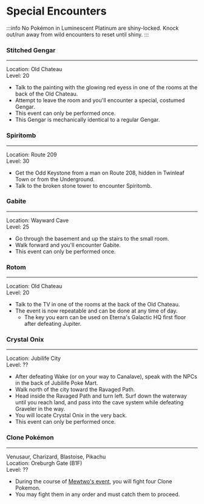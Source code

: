 # Special Encounters
:::info
No Pokémon in Luminescent Platinum are shiny-locked. Knock out/run away from wild encounters to reset until shiny.
:::
### Stitched Gengar
---
Location: Old Chateau  
Level: 20
- Talk to the painting with the glowing red eyess in one of the rooms at the back of the Old Chateau.
- Attempt to leave the room and you'll encounter a special, costumed Gengar.
- This event can only be performed once.
- This Gengar is mechanically identical to a regular Gengar.

### Spiritomb
---
Location: Route 209  
Level: 30
- Get the Odd Keystone from a man on Route 208, hidden in Twinleaf Town or from the Underground.
- Talk to the broken stone tower to encounter Spiritomb.

### Gabite
---
Location: Wayward Cave  
Level: 25
- Go through the basement and up the stairs to the small room.
- Walk forward and you'll encounter Gabite.
- This event can only be performed once.

### Rotom
---
Location: Old Chateau  
Level: 20
- Talk to the TV in one of the rooms at the back of the Old Chateau.
- The event is now repeatable and can be done at any time of day.
	- The key you earn can be used on Eterna's Galactic HQ first floor after defeating Jupiter.
	
### Crystal Onix
--- 
Location: Jubilife City  
Level: ??
- After defeating Wake (or on your way to Canalave), speak with the NPCs in the back of Jubilife Poke Mart.
- Walk north of the city toward the Ravaged Path.
- Head inside the Ravaged Path and turn left. Surf down the waterway until you reach land, and pass into the cave system while defeating Graveler in the way.
- You will locate Crystal Onix in the very back.
- This event can only be performed once.
	
### Clone Pokémon
---
Venusaur, Charizard, Blastoise, Pikachu  
Location: Oreburgh Gate (B1F)  
Level: ??
- During the course of [Mewtwo's event](legendaries.mdx#Mewtwo), you will fight four Clone Pokemon.
- You may fight them in any order and must catch them to proceed.
